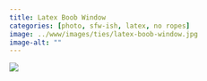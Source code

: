 ```yaml
---
title: Latex Boob Window
categories: [photo, sfw-ish, latex, no ropes]
image: ../www/images/ties/latex-boob-window.jpg
image-alt: ""
---
```


![](../www/images/ties/latex-boob-window.jpg)

